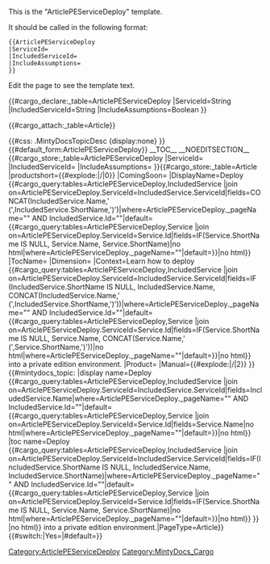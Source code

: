 <noinclude>
This is the "ArticlePEServiceDeploy" template.

It should be called in the following format:
<pre>
{{ArticlePEServiceDeploy
|ServiceId=
|IncludedServiceId=
|IncludeAssumptions=
}}


</pre>
Edit the page to see the template text.

{{#cargo_declare:_table=ArticlePEServiceDeploy
|ServiceId=String
|IncludedServiceId=String
|IncludeAssumptions=Boolean
}}

{{#cargo_attach:_table=Article}}

</noinclude>
<includeonly>{{#css: .MintyDocsTopicDesc {display:none} }}<!-- Hiding the topic description -->{{#default_form:ArticlePEServiceDeploy}}
[[Category:ArticlePEServiceDeploy]]__TOC__ <!-- For the TOC to appear -->
__NOEDITSECTION__ <!-- Hides the links to the Edit section -->
{{#cargo_store:_table=ArticlePEServiceDeploy
|ServiceId={{{ServiceId|}}}
|IncludedServiceId={{{IncludedServiceId|}}}
|IncludeAssumptions={{{IncludeAssumptions|}}}
}}{{#cargo_store:_table=Article
|productshort={{#explode:{{FULLPAGENAME}}|/|0}}
|ComingSoon={{{ComingSoon|}}}
|DisplayName=Deploy {{#cargo_query:tables=ArticlePEServiceDeploy,IncludedService
|join on=ArticlePEServiceDeploy.ServiceId=IncludedService.ServiceId|fields=CONCAT(IncludedService.Name,' (',IncludedService.ShortName,')')|where=ArticlePEServiceDeploy._pageName="{{FULLPAGENAME}}" AND IncludedService.Id="{{{IncludedServiceId|}}}"|default={{#cargo_query:tables=ArticlePEServiceDeploy,Service
|join on=ArticlePEServiceDeploy.ServiceId=Service.Id|fields=IF(Service.ShortName IS NULL, Service.Name, Service.ShortName)|no html|where=ArticlePEServiceDeploy._pageName="{{FULLPAGENAME}}"|default=}}|no html}}
|TocName={{{TocName|}}}
|Dimension={{{Dimension|}}}
|Context=Learn how to deploy {{#cargo_query:tables=ArticlePEServiceDeploy,IncludedService
|join on=ArticlePEServiceDeploy.ServiceId=IncludedService.ServiceId|fields=IF (IncludedService.ShortName IS NULL, IncludedService.Name, CONCAT(IncludedService.Name,' (',IncludedService.ShortName,')'))|where=ArticlePEServiceDeploy._pageName="{{FULLPAGENAME}}" AND IncludedService.Id="{{{IncludedServiceId|}}}"|default={{#cargo_query:tables=ArticlePEServiceDeploy,Service
|join on=ArticlePEServiceDeploy.ServiceId=Service.Id|fields=IF(Service.ShortName IS NULL, Service.Name, CONCAT(Service.Name,' (',Service.ShortName,')'))|no html|where=ArticlePEServiceDeploy._pageName="{{FULLPAGENAME}}"|default=}}|no html}} into a private edition environment.
|Product={{MINTYDOCSPRODUCT}}
|Manual={{#explode:{{FULLPAGENAME}}|/|2}}
}}<!-- Set MintyDocs topic-->{{#mintydocs_topic:
|display name=Deploy {{#cargo_query:tables=ArticlePEServiceDeploy,IncludedService
|join on=ArticlePEServiceDeploy.ServiceId=IncludedService.ServiceId|fields=IncludedService.Name|where=ArticlePEServiceDeploy._pageName="{{FULLPAGENAME}}" AND IncludedService.Id="{{{IncludedServiceId|}}}"|default={{#cargo_query:tables=ArticlePEServiceDeploy,Service
|join on=ArticlePEServiceDeploy.ServiceId=Service.Id|fields=Service.Name|no html|where=ArticlePEServiceDeploy._pageName="{{FULLPAGENAME}}"|default=}}|no html}}
|toc name=Deploy {{#cargo_query:tables=ArticlePEServiceDeploy,IncludedService
|join on=ArticlePEServiceDeploy.ServiceId=IncludedService.ServiceId|fields=IF(IncludedService.ShortName IS NULL, IncludedService.Name, IncludedService.ShortName)|where=ArticlePEServiceDeploy._pageName="{{FULLPAGENAME}}" AND IncludedService.Id="{{{IncludedServiceId|}}}"|default={{#cargo_query:tables=ArticlePEServiceDeploy,Service
|join on=ArticlePEServiceDeploy.ServiceId=Service.Id|fields=IF(Service.ShortName IS NULL, Service.Name, Service.ShortName)|no html|where=ArticlePEServiceDeploy._pageName="{{FULLPAGENAME}}"|default=}}|no html}}
}}<!-- Defining the EPPO Header; all parameters need to be passed to it -->{{EPPOHead|Role={{{Role|}}}|ComingSoon={{{ComingSoon|}}}|Dimension={{{Dimension|}}}|Context=Learn how to deploy {{#cargo_query:tables=ArticlePEServiceDeploy,IncludedService
|join on=ArticlePEServiceDeploy.ServiceId=IncludedService.ServiceId|fields=IF (IncludedService.ShortName IS NULL, IncludedService.Name, CONCAT(IncludedService.Name,' (',IncludedService.ShortName,')'))|where=ArticlePEServiceDeploy._pageName="{{FULLPAGENAME}}" AND IncludedService.Id="{{{IncludedServiceId|}}}"|default={{#cargo_query:tables=ArticlePEServiceDeploy,Service
|join on=ArticlePEServiceDeploy.ServiceId=Service.Id|fields=IF(Service.ShortName IS NULL, Service.Name, CONCAT(Service.Name,' (',Service.ShortName,')'))|no html|where=ArticlePEServiceDeploy._pageName="{{FULLPAGENAME}}"|default=}}|no html}} into a private edition environment.|PageType=Article}}
{{#switch:{{{IncludeAssumptions|}}}|Yes={{Template:fad4ebcb-b064-4403-88b0-61809001e2cb}}|#default=}}
{{{Section|}}}
</includeonly><noinclude>[[Category:MintyDocs_Cargo]]</noinclude>
